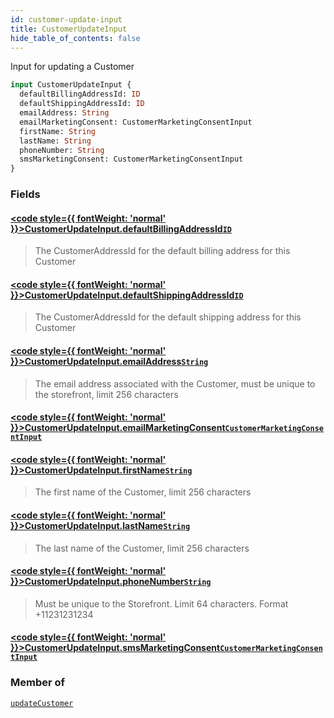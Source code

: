 ```yaml
---
id: customer-update-input
title: CustomerUpdateInput
hide_table_of_contents: false
---
```








Input for updating a Customer

```graphql
input CustomerUpdateInput {
  defaultBillingAddressId: ID
  defaultShippingAddressId: ID
  emailAddress: String
  emailMarketingConsent: CustomerMarketingConsentInput
  firstName: String
  lastName: String
  phoneNumber: String
  smsMarketingConsent: CustomerMarketingConsentInput
}
```


### Fields

#### [<code style={{ fontWeight: 'normal' }}>CustomerUpdateInput.<b>defaultBillingAddressId</b></code>](#)<Bullet />[`ID`](/demand/api/graphql-storefront/reference/scalars/id) <Badge class="secondary" text="scalar"/>
> The CustomerAddressId for the default billing address for this Customer
> 

#### [<code style={{ fontWeight: 'normal' }}>CustomerUpdateInput.<b>defaultShippingAddressId</b></code>](#)<Bullet />[`ID`](/demand/api/graphql-storefront/reference/scalars/id) <Badge class="secondary" text="scalar"/>
> The CustomerAddressId for the default shipping address for this Customer
> 

#### [<code style={{ fontWeight: 'normal' }}>CustomerUpdateInput.<b>emailAddress</b></code>](#)<Bullet />[`String`](/demand/api/graphql-storefront/reference/scalars/string) <Badge class="secondary" text="scalar"/>
> The email address associated with the Customer, must be unique to the storefront, limit 256 characters
> 

#### [<code style={{ fontWeight: 'normal' }}>CustomerUpdateInput.<b>emailMarketingConsent</b></code>](#)<Bullet />[`CustomerMarketingConsentInput`](/demand/api/graphql-storefront/reference/inputs/customer-marketing-consent-input) <Badge class="secondary" text="input"/>
> 
> 

#### [<code style={{ fontWeight: 'normal' }}>CustomerUpdateInput.<b>firstName</b></code>](#)<Bullet />[`String`](/demand/api/graphql-storefront/reference/scalars/string) <Badge class="secondary" text="scalar"/>
> The first name of the Customer, limit 256 characters
> 

#### [<code style={{ fontWeight: 'normal' }}>CustomerUpdateInput.<b>lastName</b></code>](#)<Bullet />[`String`](/demand/api/graphql-storefront/reference/scalars/string) <Badge class="secondary" text="scalar"/>
> The last name of the Customer, limit 256 characters
> 

#### [<code style={{ fontWeight: 'normal' }}>CustomerUpdateInput.<b>phoneNumber</b></code>](#)<Bullet />[`String`](/demand/api/graphql-storefront/reference/scalars/string) <Badge class="secondary" text="scalar"/>
> Must be unique to the Storefront. Limit 64 characters. Format +11231231234
> 

#### [<code style={{ fontWeight: 'normal' }}>CustomerUpdateInput.<b>smsMarketingConsent</b></code>](#)<Bullet />[`CustomerMarketingConsentInput`](/demand/api/graphql-storefront/reference/inputs/customer-marketing-consent-input) <Badge class="secondary" text="input"/>
> 
> 



### Member of

[`updateCustomer`](/demand/api/graphql-storefront/reference/mutations/update-customer)  <Badge class="secondary" text="mutation"/>



